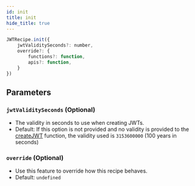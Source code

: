 ```yaml
---
id: init
title: init
hide_title: true
---
```


```jsx
JWTRecipe.init({
    jwtValiditySeconds?: number,
    override?: {
        functions?: function,
        apis?: function,
    }
})
```

## Parameters
### `jwtValiditySeconds` (Optional)
- The validity in seconds to use when creating JWTs.
- Default: If this option is not provided and no validity is provided to the [createJWT](./createJWT) function, the validity used is `3153600000` (100 years in seconds)

### `override` (Optional)
- Use this feature to override how this recipe behaves.
- Default: `undefined`

